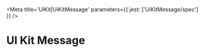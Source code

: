 

<Meta title='UIKit|UiKitMessage' parameters={{ jest: ['UiKitMessage/spec'] }} />

# UI Kit Message

<Preview>
  <Story name='Section + image'>
    <UiKitMessage blocks={[{
			"type": "section",
			"text": {
				"type": "mrkdwn",
				"text": "Section + Image"
			},
			"accessory": {
				"type": "image",
				"imageUrl": "https://raw.githubusercontent.com/RocketChat/Rocket.Chat.Artwork/master/Logos/icon-circle-256.png",
				"altText": "plants"
			}
		}]
  }/>
  </Story>
</Preview>


<Preview>
  <Story name='Section + button'>
    <UiKitMessage blocks={[{
			"type": "section",
			"text": {
				"type": "mrkdwn",
				"text": "Section + button"
			},
			"accessory": {
				"type": "button",
				"text": {
          "type": "mrkdwn",
          "text": "button"
        },
			}
		}]
  }/>
  </Story>
</Preview>

<Preview>
  <Story name='Section + Select'>
    <UiKitMessage blocks={[{
			"type": "section",
			"text": {
				"type": "mrkdwn",
				"text": "Section + select"
			},
			"accessory": {
				"type": "static_select",
        "options": [
          {
            value: 1,
            "text": {
              "type": "mrkdwn",
              "text": "button"
            }
        }],
			}
		}]
  }/>
  </Story>
</Preview>

<Preview>
  <Story name='Section + Multi Select'>
    <UiKitMessage blocks={[{
			"type": "section",
			"text": {
				"type": "mrkdwn",
				"text": "Section + select"
			},
			"accessory": {
				"type": "multi_static_select",
        "options": [{
            "text": {
            "type": "mrkdwn",
            "text": "button"
          },
          value: 1
        }],
			}
		}]
  }/>
  </Story>
</Preview>

<Preview>
  <Story name='Image'>
    <UiKitMessage blocks={[{
			"type": "image",
			"title": {
				"type": "plain_text",
				"text": "Example Image",
				"emoji": true
			},
			"imageUrl": "https://raw.githubusercontent.com/RocketChat/Rocket.Chat.Artwork/master/Logos/icon-circle-256.png",
			"altText": "Example Image"
		}]
  }/>
  </Story>
</Preview>

<Preview>
  <Story name='Context'>
    <UiKitMessage blocks={[{
			"type": "image",
			"title": {
				"type": "plain_text",
				"text": "Example Image",
				"emoji": true
			},
			"imageUrl": "https://raw.githubusercontent.com/RocketChat/Rocket.Chat.Artwork/master/Logos/icon-circle-256.png",
			"altText": "Example Image"
		},{
			"type": "context",
			"elements": [
				{
					"type": "mrkdwn",
					"text": "contex"
				}
			]
		},]
  }/>
  </Story>
</Preview>

<Preview>
  <Story name='Action - Buttons'>
    <UiKitMessage blocks={[{
			"type": "actions",
			"elements": [
				{
					"type": "button",
					"text": {
						"type": "plain_text",
						"emoji": true,
						"text": "Approve"
					},
					"style": "primary",
					"value": "click_me_123"
				},
				{
					"type": "button",
					"text": {
						"type": "plain_text",
						"emoji": true,
						"text": "Deny"
					},
					"style": "danger",
					"value": "click_me_123"
				}
			]
		}]}/>
  </Story>
</Preview>


<Preview>
  <Story name='Fields'>
    <UiKitMessage blocks={[
		{
			"type": "section",
			"fields": [
				{
					"type": "plain_text",
					"text": "*this is plain_text text*",
					"emoji": true
				},
				{
					"type": "plain_text",
					"text": "*this is plain_text text*",
					"emoji": true
				},
				{
					"type": "plain_text",
					"text": "*this is plain_text text*",
					"emoji": true
				},
				{
					"type": "plain_text",
					"text": "*this is plain_text text*",
					"emoji": true
				},
				{
					"type": "plain_text",
					"text": "*this is plain_text text*",
					"emoji": true
				}
			]
		}
	]}/>
  </Story>
</Preview>


<Preview>
  <Story name='Action - Select'>
    <UiKitMessage blocks={[{
			"type": "actions",
			"elements": [
				{
					"type": "conversations_select",
					"placeholder": {
						"type": "plain_text",
						"text": "Select a conversation",
						"emoji": true
					}
				},
				{
					"type": "channels_select",
					"placeholder": {
						"type": "plain_text",
						"text": "Select a channel",
						"emoji": true
					}
				},
				{
					"type": "users_select",
					"placeholder": {
						"type": "plain_text",
						"text": "Select a user",
						"emoji": true
					}
				},
				{
					"type": "static_select",
					"placeholder": {
						"type": "plain_text",
						"text": "Select an item",
						"emoji": true
					},
					"options": [
						{
							"text": {
								"type": "plain_text",
								"text": "Excellent item 1",
								"emoji": true
							},
							"value": "value-0"
						},
						{
							"text": {
								"type": "plain_text",
								"text": "Fantastic item 2",
								"emoji": true
							},
							"value": "value-1"
						},
						{
							"text": {
								"type": "plain_text",
								"text": "Nifty item 3",
								"emoji": true
							},
							"value": "value-2"
						},
						{
							"text": {
								"type": "plain_text",
								"text": "Pretty good item 4",
								"emoji": true
							},
							"value": "value-3"
						}
					]
				}
			]
		}]}/>
  </Story>
</Preview>

<Props of={UiKitMessage}/>
